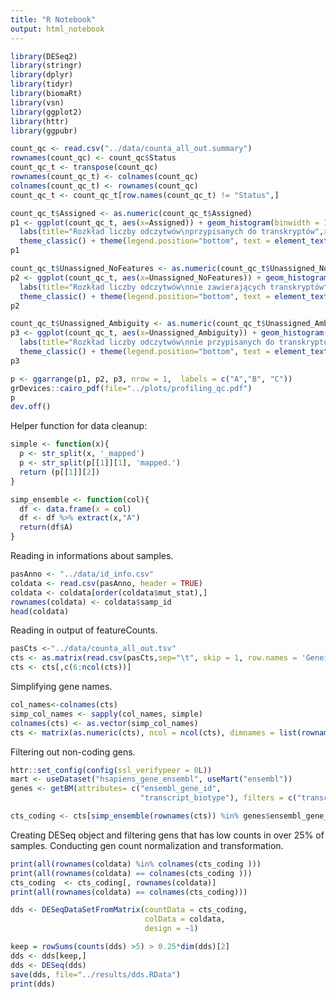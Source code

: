 ```yaml
---
title: "R Notebook"
output: html_notebook
---
```


```r
library(DESeq2)
library(stringr)
library(dplyr)
library(tidyr)
library(biomaRt)
library(vsn)
library(ggplot2)
library(httr)
library(ggpubr)
```


```r
count_qc <- read.csv("../data/counta_all_out.summary")
rownames(count_qc) <- count_qc$Status
count_qc_t <- transpose(count_qc)
rownames(count_qc_t) <- colnames(count_qc)
colnames(count_qc_t) <- rownames(count_qc)
count_qc_t <- count_qc_t[row.names(count_qc_t) != "Status",]
```

```r
count_qc_t$Assigned <- as.numeric(count_qc_t$Assigned)
p1 <- ggplot(count_qc_t, aes(x=Assigned)) + geom_histogram(binwidth = 10e+5)  +
  labs(title="Rozkład liczby odczytwów\nprzypisanych do transkryptów",x="liczba odczytów", y = "Częstotliwość")+
  theme_classic() + theme(legend.position="bottom", text = element_text(size = 8), aspect.ratio=1)
p1
```

```r
count_qc_t$Unassigned_NoFeatures <- as.numeric(count_qc_t$Unassigned_NoFeatures)
p2 <- ggplot(count_qc_t, aes(x=Unassigned_NoFeatures)) + geom_histogram(binwidth = 10e+5)  +
  labs(title="Rozkład liczby odczytwów\nnie zawierających transkryptów",x="liczba odczytów", y = "Częstotliwość")+
  theme_classic() + theme(legend.position="bottom", text = element_text(size = 8), aspect.ratio=1)
p2
```

```r
count_qc_t$Unassigned_Ambiguity <- as.numeric(count_qc_t$Unassigned_Ambiguity)
p3 <- ggplot(count_qc_t, aes(x=Unassigned_Ambiguity)) + geom_histogram(binwidth = 10e+5)  +
  labs(title="Rozkład liczby odczytwów\nnie przypisanych do transkryptów\nz powodu niejednoznaczności",x="liczba odczytów", y = "Częstotliwość")+
  theme_classic() + theme(legend.position="bottom", text = element_text(size = 8), aspect.ratio=1)
p3
```
```r
p <- ggarrange(p1, p2, p3, nrow = 1,  labels = c("A","B", "C"))
grDevices::cairo_pdf(file="../plots/profiling_qc.pdf")
p
dev.off()
```

Helper function for data cleanup:

```r
simple <- function(x){
  p <- str_split(x, '_mapped')
  p <- str_split(p[[1]][1], 'mapped.')
  return (p[[1]][2])
}

simp_ensemble <- function(col){
  df <- data.frame(x = col)
  df <- df %>% extract(x,"A")
  return(df$A)
}
```

Reading in informations about samples.

```r
pasAnno <- "../data/id_info.csv"
coldata <- read.csv(pasAnno, header = TRUE)
coldata <- coldata[order(coldata$mut_stat),]
rownames(coldata) <- coldata$samp_id
head(coldata)
```

Reading in output of featureCounts.

```r
pasCts <-"../data/counta_all_out.tsv"
cts <- as.matrix(read.csv(pasCts,sep="\t", skip = 1, row.names = 'Geneid'))
cts <- cts[,c(6:ncol(cts))]
```

Simplifying gene names.

```r
col_names<-colnames(cts)
simp_col_names <- sapply(col_names, simple)
colnames(cts) <- as.vector(simp_col_names)
cts <- matrix(as.numeric(cts), ncol = ncol(cts), dimnames = list(rownames(cts), colnames(cts)))
```

Filtering out non-coding gens.

```r
httr::set_config(config(ssl_verifypeer = 0L))
mart <- useDataset("hsapiens_gene_ensembl", useMart("ensembl"))
genes <- getBM(attributes= c("ensembl_gene_id",
                             "transcript_biotype"), filters = c("transcript_biotype"), values = list("protein_coding"), mart= mart)

cts_coding <- cts[simp_ensemble(rownames(cts)) %in% genes$ensembl_gene_id,]
```

Creating DESeq object and filtering gens that has low counts in over 25% of samples. Conducting gen count normalization and transformation. 

```r
print(all(rownames(coldata) %in% colnames(cts_coding )))
print(all(rownames(coldata) == colnames(cts_coding )))
cts_coding  <- cts_coding[, rownames(coldata)]
print(all(rownames(coldata) == colnames(cts_coding)))

dds <- DESeqDataSetFromMatrix(countData = cts_coding,
                              colData = coldata,
                              design = ~1)

keep = rowSums(counts(dds) >5) > 0.25*dim(dds)[2]
dds <- dds[keep,]
dds <- DESeq(dds)
save(dds, file="../results/dds.RData")
print(dds)
```



